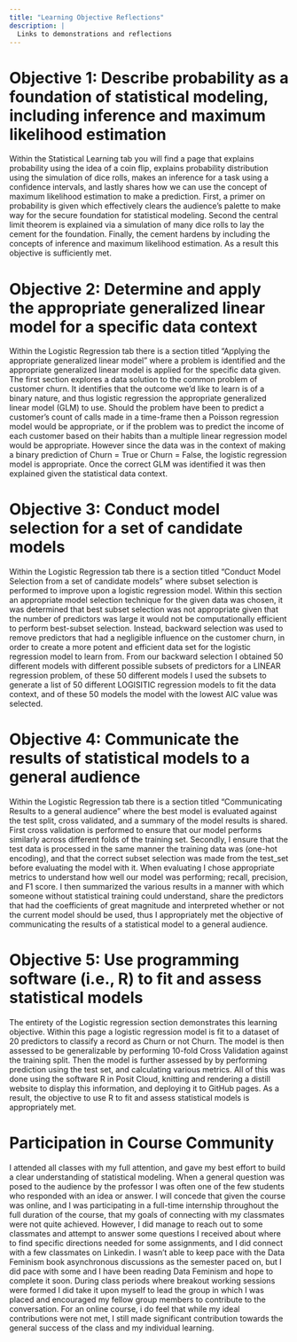 ```yaml
---
title: "Learning Objective Reflections"
description: |
  Links to demonstrations and reflections
---
```


# Objective 1: Describe probability as a foundation of statistical modeling, including inference and maximum likelihood estimation

Within the Statistical Learning tab you will find a page that explains probability using the idea of a coin flip, explains probability distribution using the simulation of dice rolls, makes an inference for a task using a confidence intervals, and lastly shares how we can use the concept of maximum likelihood estimation to make a prediction. First, a primer on probability is given which effectively clears the audience's palette to make way for the secure foundation for statistical modeling. Second the central limit theorem is explained via a simulation of many dice rolls to lay the cement for the foundation. Finally, the cement hardens by including the concepts of inference and maximum likelihood estimation. As a result this objective is sufficiently met. 

# Objective 2: Determine and apply the appropriate generalized linear model for a specific data context

Within the Logistic Regression tab there is a section titled "Applying the appropriate generalized linear model" where a problem is identified and the appropriate generalized linear model is applied for the specific data given. The first section explores a data solution to the common problem of customer churn. It identifies that the outcome we'd like to learn is of a binary nature, and thus logistic regression the appropriate generalized linear model (GLM) to use. Should the problem have been to predict a customer's count of calls made in a time-frame then a Poisson regression model would be appropriate, or if the problem was to predict the income of each customer based on their habits than a multiple linear regression model would be appropriate. However since the data was in the context of making a binary prediction of Churn = True or Churn = False, the logistic regression model is appropriate. Once the correct GLM was identified it was then explained given the statistical data context.


# Objective 3: Conduct model selection for a set of candidate models

Within the Logistic Regression tab there is a section titled "Conduct Model Selection from a set of candidate models" where subset selection is performed to improve upon a logistic regression model. Within this section an appropriate model selection technique for the given data was chosen, it was determined that best subset selection was not appropriate given that the number of predictors was large it would not be computationally efficient to perform best-subset selection. Instead, backward selection was used to remove predictors that had a negligible influence on the customer churn, in order to create a more potent and efficient data set for the logistic regression model to learn from. From our backward selection I obtained 50 different models with different possible subsets of predictors for a LINEAR regression problem, of these 50 different models I used the subsets to generate a list of 50 different LOGISITIC regression models to fit the data context, and of these 50 models the model with the lowest AIC value was selected. 


# Objective 4: Communicate the results of statistical models to a general audience

Within the Logistic Regression tab there is a section titled "Communicating Results to a general audience" where the best model is evaluated against the test split, cross validated, and a summary of the model results is shared. First cross validation is performed to ensure that our model performs similarly across different folds of the training set. Secondly, I ensure that the test data is processed in the same manner the training data was (one-hot encoding), and that the correct subset selection was made from the test_set before evaluating the model with it. When evaluating I chose appropriate metrics to understand how well our model was performing; recall, precision, and F1 score. I then summarized the various results in a manner with which someone without statistical training could understand, share the predictors that had the coefficients of great magnitude and interpreted whether or not the current model should be used, thus I appropriately met the objective of communicating the results of a statistical model to a general audience.


# Objective 5: Use programming software (i.e., R) to fit and assess statistical models

The entirety of the Logistic regression section demonstrates this learning objective. Within this page a logistic regression model is fit to a dataset of 20 predictors to classify a record as Churn or not Churn. The model is then assessed to be generalizable by performing 10-fold Cross Validation against the training split. Then the model is further assessed by by performing prediction using the test set, and calculating various metrics. All of this was done using the software R in Posit Cloud, knitting and rendering a distill website to display this information, and deploying it to GitHub pages. As a result, the objective to use R to fit and assess statistical models is appropriately met. 


# Participation in Course Community 

I attended all classes with my full attention, and gave my best effort to build a clear understanding of statistical modeling. When a general question was posed to the audience by the professor I was often one of the few students who responded with an idea or answer. I will concede that given the course was online, and I was participating in a full-time internship throughout the full duration of the course, that my goals of connecting with my classmates were not quite achieved. However, I did manage to reach out to some classmates and attempt to answer some questions I received about where to find specific directions needed for some assignments, and I did connect with a few classmates on Linkedin. I wasn't able to keep pace with the Data Feminism book asynchronous discussions as the semester paced on, but I did pace with some and I have been reading Data Feminism and hope to complete it soon. During class periods where breakout working sessions were formed I did take it upon myself to lead the group in which I was placed and encouraged my fellow group members to contribute to the conversation. For an online course, i do feel that while my ideal contributions were not met, I still made significant contribution towards the general success of the class and my individual learning. 

